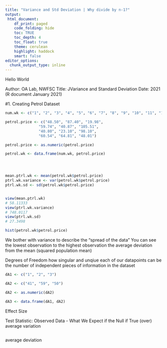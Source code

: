 ```yaml
---
title: "Variance and Std Deviation | Why divide by n-1?"
output:
 html_document:
    df_print: paged
    code_folding: hide
    toc: TRUE
    toc_depth: 4
    toc_float: true
    theme: cerulean
    highlight: haddock
    smart: false
editor_options: 
  chunk_output_type: inline
---
```



Hello World

Author: OA Lab, NWFSC
Title: JVariance and Standard Deviation
Date: 2021 (R document January 2021)


#1. Creating Petrol Dataset

```r

num.wk <- c("1", "2", "3", "4", "5", "6", "7", "8", "9", "10", "11", "12")

petrol.price <- c("48.50", "87.40", "19.98", 
               "59.74", "40.87", "105.51",
               "40.80", "23.10", "98.10",
               "60.54", "64.81", "48.01")

petrol.price <- as.numeric(petrol.price)

petrol.wk <- data.frame(num.wk, petrol.price)




mean.ptrl.wk <- mean(petrol.wk$petrol.price)
ptrl.wk.variance <- var(petrol.wk$petrol.price)
ptrl.wk.sd <- sd(petrol.wk$petrol.price)



```



```r

view(mean.ptrl.wk)
# 58.11333
view(ptrl.wk.variance)
# 748.0117
view(ptrl.wk.sd)
# 27.3498


```






```r

hist(petrol.wk$petrol.price) 

```



We bother with variance to describe the "spread of the data"
You can see the lowest observation to the highest observation
the average deviation from the mean (squared population mean)


Degrees of Freedom
how singular and unqiue each of our datapoints can be 
the number of independent pieces of information in the dataset

```r
dA1 <- c("1", "2", "3")

dA2 <- c("41", "59", "50")

dA2 <- as.numeric(dA2)

dA3 <- data.frame(dA1, dA2)
```

Effect Size 

Test Statistic: Observed Data - What We Expect if the Null if True
(over)
average variation

[Comparison of Distributions]: Users/katherinerovinski/GIT/2021.01.13_mixedeffectmodel/DistributionComparison.png

```r

```



average deviation  
























